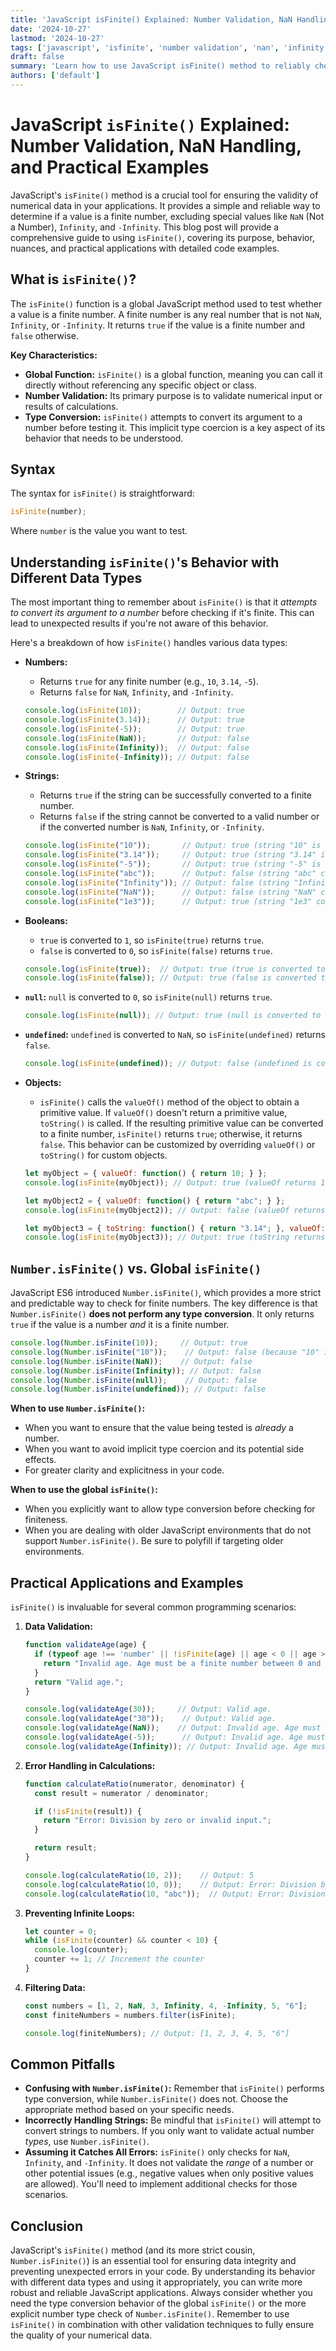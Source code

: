 ```yaml
---
title: 'JavaScript isFinite() Explained: Number Validation, NaN Handling, and Practical Examples'
date: '2024-10-27'
lastmod: '2024-10-27'
tags: ['javascript', 'isfinite', 'number validation', 'nan', 'infinity', 'global method', 'programming', 'web development']
draft: false
summary: 'Learn how to use JavaScript isFinite() method to reliably check if a number is finite (not NaN, Infinity, or -Infinity). Understand its behavior with different data types, and see practical code examples for data validation and error handling.'
authors: ['default']
---
```


# JavaScript `isFinite()` Explained: Number Validation, NaN Handling, and Practical Examples

JavaScript's `isFinite()` method is a crucial tool for ensuring the validity of numerical data in your applications. It provides a simple and reliable way to determine if a value is a finite number, excluding special values like `NaN` (Not a Number), `Infinity`, and `-Infinity`.  This blog post will provide a comprehensive guide to using `isFinite()`, covering its purpose, behavior, nuances, and practical applications with detailed code examples.

## What is `isFinite()`?

The `isFinite()` function is a global JavaScript method used to test whether a value is a finite number. A finite number is any real number that is not `NaN`, `Infinity`, or `-Infinity`. It returns `true` if the value is a finite number and `false` otherwise.

**Key Characteristics:**

*   **Global Function:**  `isFinite()` is a global function, meaning you can call it directly without referencing any specific object or class.
*   **Number Validation:** Its primary purpose is to validate numerical input or results of calculations.
*   **Type Conversion:** `isFinite()` attempts to convert its argument to a number before testing it. This implicit type coercion is a key aspect of its behavior that needs to be understood.

## Syntax

The syntax for `isFinite()` is straightforward:

```javascript
isFinite(number);
```

Where `number` is the value you want to test.

## Understanding `isFinite()`'s Behavior with Different Data Types

The most important thing to remember about `isFinite()` is that it *attempts to convert its argument to a number* before checking if it's finite.  This can lead to unexpected results if you're not aware of this behavior.

Here's a breakdown of how `isFinite()` handles various data types:

*   **Numbers:**
    *   Returns `true` for any finite number (e.g., `10`, `3.14`, `-5`).
    *   Returns `false` for `NaN`, `Infinity`, and `-Infinity`.

    ```javascript
    console.log(isFinite(10));        // Output: true
    console.log(isFinite(3.14));      // Output: true
    console.log(isFinite(-5));        // Output: true
    console.log(isFinite(NaN));       // Output: false
    console.log(isFinite(Infinity));  // Output: false
    console.log(isFinite(-Infinity)); // Output: false
    ```

*   **Strings:**
    *   Returns `true` if the string can be successfully converted to a finite number.
    *   Returns `false` if the string cannot be converted to a valid number or if the converted number is `NaN`, `Infinity`, or `-Infinity`.

    ```javascript
    console.log(isFinite("10"));       // Output: true (string "10" is converted to the number 10)
    console.log(isFinite("3.14"));     // Output: true (string "3.14" is converted to the number 3.14)
    console.log(isFinite("-5"));       // Output: true (string "-5" is converted to the number -5)
    console.log(isFinite("abc"));      // Output: false (string "abc" cannot be converted to a number)
    console.log(isFinite("Infinity")); // Output: false (string "Infinity" converts to Number.POSITIVE_INFINITY)
    console.log(isFinite("NaN"));      // Output: false (string "NaN" converts to NaN)
    console.log(isFinite("1e3"));      // Output: true (string "1e3" converts to the number 1000)
    ```

*   **Booleans:**
    *   `true` is converted to `1`, so `isFinite(true)` returns `true`.
    *   `false` is converted to `0`, so `isFinite(false)` returns `true`.

    ```javascript
    console.log(isFinite(true));  // Output: true (true is converted to 1)
    console.log(isFinite(false)); // Output: true (false is converted to 0)
    ```

*   **`null`:** `null` is converted to `0`, so `isFinite(null)` returns `true`.

    ```javascript
    console.log(isFinite(null)); // Output: true (null is converted to 0)
    ```

*   **`undefined`:** `undefined` is converted to `NaN`, so `isFinite(undefined)` returns `false`.

    ```javascript
    console.log(isFinite(undefined)); // Output: false (undefined is converted to NaN)
    ```

*   **Objects:**
    *   `isFinite()` calls the `valueOf()` method of the object to obtain a primitive value.  If `valueOf()` doesn't return a primitive value, `toString()` is called. If the resulting primitive value can be converted to a finite number, `isFinite()` returns `true`; otherwise, it returns `false`.  This behavior can be customized by overriding `valueOf()` or `toString()` for custom objects.

    ```javascript
    let myObject = { valueOf: function() { return 10; } };
    console.log(isFinite(myObject)); // Output: true (valueOf returns 10)

    let myObject2 = { valueOf: function() { return "abc"; } };
    console.log(isFinite(myObject2)); // Output: false (valueOf returns "abc", which cannot be converted)

    let myObject3 = { toString: function() { return "3.14"; }, valueOf: function() { return {}; } }; // toString used if valueOf not primitive
    console.log(isFinite(myObject3)); // Output: true (toString returns "3.14")
    ```

##  `Number.isFinite()` vs. Global `isFinite()`

JavaScript ES6 introduced `Number.isFinite()`, which provides a more strict and predictable way to check for finite numbers. The key difference is that `Number.isFinite()` **does not perform any type conversion**.  It only returns `true` if the value is a number *and* it is a finite number.

```javascript
console.log(Number.isFinite(10));     // Output: true
console.log(Number.isFinite("10"));    // Output: false (because "10" is a string)
console.log(Number.isFinite(NaN));    // Output: false
console.log(Number.isFinite(Infinity)); // Output: false
console.log(Number.isFinite(null));    // Output: false
console.log(Number.isFinite(undefined)); // Output: false
```

**When to use `Number.isFinite()`:**

*   When you want to ensure that the value being tested is *already* a number.
*   When you want to avoid implicit type coercion and its potential side effects.
*   For greater clarity and explicitness in your code.

**When to use the global `isFinite()`:**

*   When you explicitly want to allow type conversion before checking for finiteness.
*   When you are dealing with older JavaScript environments that do not support `Number.isFinite()`. Be sure to polyfill if targeting older environments.

## Practical Applications and Examples

`isFinite()` is invaluable for several common programming scenarios:

1.  **Data Validation:**

    ```javascript
    function validateAge(age) {
      if (typeof age !== 'number' || !isFinite(age) || age < 0 || age > 150) {
        return "Invalid age. Age must be a finite number between 0 and 150.";
      }
      return "Valid age.";
    }

    console.log(validateAge(30));     // Output: Valid age.
    console.log(validateAge("30"));    // Output: Valid age.
    console.log(validateAge(NaN));    // Output: Invalid age. Age must be a finite number between 0 and 150.
    console.log(validateAge(-5));      // Output: Invalid age. Age must be a finite number between 0 and 150.
    console.log(validateAge(Infinity)); // Output: Invalid age. Age must be a finite number between 0 and 150.
    ```

2.  **Error Handling in Calculations:**

    ```javascript
    function calculateRatio(numerator, denominator) {
      const result = numerator / denominator;

      if (!isFinite(result)) {
        return "Error: Division by zero or invalid input.";
      }

      return result;
    }

    console.log(calculateRatio(10, 2));    // Output: 5
    console.log(calculateRatio(10, 0));    // Output: Error: Division by zero or invalid input.
    console.log(calculateRatio(10, "abc"));  // Output: Error: Division by zero or invalid input.
    ```

3.  **Preventing Infinite Loops:**

    ```javascript
    let counter = 0;
    while (isFinite(counter) && counter < 10) {
      console.log(counter);
      counter += 1; // Increment the counter
    }
    ```

4.  **Filtering Data:**

    ```javascript
    const numbers = [1, 2, NaN, 3, Infinity, 4, -Infinity, 5, "6"];
    const finiteNumbers = numbers.filter(isFinite);

    console.log(finiteNumbers); // Output: [1, 2, 3, 4, 5, "6"]
    ```

## Common Pitfalls

*   **Confusing with `Number.isFinite()`:** Remember that `isFinite()` performs type conversion, while `Number.isFinite()` does not. Choose the appropriate method based on your specific needs.
*   **Incorrectly Handling Strings:** Be mindful that `isFinite()` will attempt to convert strings to numbers.  If you only want to validate actual number *types*, use `Number.isFinite()`.
*   **Assuming it Catches All Errors:** `isFinite()` only checks for `NaN`, `Infinity`, and `-Infinity`. It does not validate the *range* of a number or other potential issues (e.g., negative values when only positive values are allowed).  You'll need to implement additional checks for those scenarios.

## Conclusion

JavaScript's `isFinite()` method (and its more strict cousin, `Number.isFinite()`) is an essential tool for ensuring data integrity and preventing unexpected errors in your code. By understanding its behavior with different data types and using it appropriately, you can write more robust and reliable JavaScript applications. Always consider whether you need the type conversion behavior of the global `isFinite()` or the more explicit number type check of `Number.isFinite()`.  Remember to use `isFinite()` in combination with other validation techniques to fully ensure the quality of your numerical data.